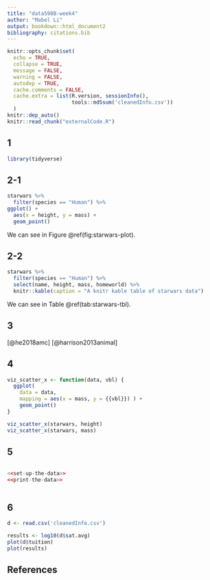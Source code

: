 ```yaml
---
title: "data598B-week4"
author: "Mabel Li"
output: bookdown::html_document2
bibliography: citations.bib
---
```


```r
knitr::opts_chunk$set(
  echo = TRUE,
  collapse = TRUE,
  message = FALSE,
  warning = FALSE,
  autodep = TRUE,
  cache.comments = FALSE,
  cache.extra = list(R.version, sessionInfo(), 
                     tools::md5sum('cleanedInfo.csv'))
  )
knitr::dep_auto()
knitr::read_chunk("externalCode.R")

```


## 1  
```r
library(tidyverse)
```


## 2-1    
```r
starwars %>% 
  filter(species == "Human") %>%
ggplot() + 
  aes(x = height, y = mass) +
  geom_point()
```

We can see in Figure \@ref(fig:starwars-plot).  


## 2-2  
```r
starwars %>% 
  filter(species == "Human") %>%
  select(name, height, mass, homeworld) %>%
  knitr::kable(caption = "A knitr kable table of starwars data")
```

We can see in Table \@ref(tab:starwars-tbl).  


## 3  
[@he2018amc]
[@harrison2013animal]


## 4  
```r
viz_scatter_x <- function(data, vbl) {
  ggplot(
    data = data, 
    mapping = aes(x = mass, y = {{vbl}}) ) +
    geom_point()
}

viz_scatter_x(starwars, height)
viz_scatter_x(starwars, mass)
```


## 5  
```r
```

```r
<<set-up-the-data>>
<<print-the-data>>
```

```r

```


## 6  
```r
d <- read.csv('cleanedInfo.csv')
```

```r
results <- log10(d$sat.avg)
plot(d$tuition)
plot(results)
```




## References

